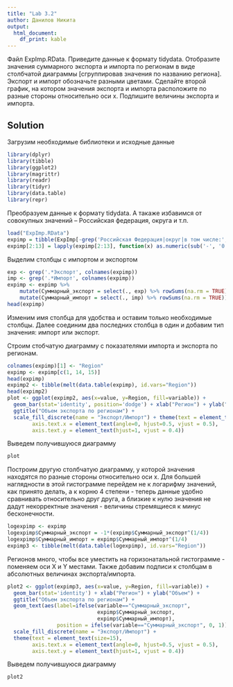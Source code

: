 ```yaml
---
title: "Lab 3.2"
author: Данилов Никита
output: 
  html_document:
    df_print: kable
---
```


Файл ExpImp.RData. Приведите данные к формату tidydata. Отобразите значения суммарного экспорта и импорта по регионам в виде столбчатой диаграммы [сгруппировав значения по названию региона]. Экспорт и импорт обозначьте разными цветами. Сделайте второй график, на котором значения экспорта и импорта расположите по разные стороны относительно оси x. Подпишите величины экспорта и импорта. 

## Solution

Загрузим необходимые библиотеки и исходные данные
```r
library(dplyr)
library(tibble)
library(ggplot2)
library(magrittr)
library(readr)
library(tidyr)
library(data.table)
library(repr)

```

Преобразуем данные к формату tidydata. А такаже избавимся от совокупных значений -- Российская федерация, округа и т.п.
```r
load("ExpImp.RData")
expimp = tibble(ExpImp[-grep('Российская Федерация|округ|в том числе:', ExpImp$Регион),])
expimp[2:13] = lapply(expimp[2:13], function(x) as.numeric(sub('-', '0.', x)))
```


Выделим столбцы с импортом и экспортом
```r
exp <- grep('.*Экспорт', colnames(expimp))
imp <- grep('.*Импорт', colnames(expimp))
expimp <- expimp %>%
    mutate(Суммарный_экспорт = select(., exp) %>% rowSums(na.rm = TRUE)) %>%
    mutate(Суммарный_импорт = select(., imp) %>% rowSums(na.rm = TRUE))
head(expimp)
```


Изменим имя столбца для удобства и оставим только необходимые столбцы. Далее соединим два последних столбца в один и добавим тип значения: импорт или экспорт.

Строим стобчатую диаграмму с показателями импорта и экспорта по регионам.

```r
colnames(expimp)[1] <- "Region"
expimp <- expimp[c(1, 14, 15)]
head(expimp)
expimp2 <- tibble(melt(data.table(expimp), id.vars="Region"))
head(expimp2)
plot <- ggplot(expimp2, aes(x=value, y=Region, fill=variable)) +
  geom_bar(stat='identity', position='dodge') + xlab("Регион") + ylab("Объем") +
  ggtitle("Объем экспорта по регионам") + 
  scale_fill_discrete(name = "Экспорт/Импорт") + theme(text = element_text(size=16),
        axis.text.x = element_text(angle=0, hjust=0.5, vjust = 0.5),
        axis.text.y = element_text(hjust=1, vjust = 0.4)) 
```

Выведем получившуюся диаграмму

```r
plot
```

Построим другую столбчатую диаграмму, у которой значения находятся по разные стороны относительно оси x. 
Для большей наглядности в этой гистограмме перейдем не к логарифму значений, как принято делать, а к корню 4 степени - теперь данные удобно сравнивать относительно друг друга, а близкие к нулю значения не дадут некорректные значения - величины стремящиеся к минус бесконечности.

```r
logexpimp <- expimp
logexpimp$Суммарный_экспорт = -1*(expimp$Суммарный_экспорт^(1/4))
logexpimp$Суммарный_импорт = expimp$Суммарный_импорт^(1/4)
expimp3 <- tibble(melt(data.table(logexpimp), id.vars="Region"))
```

Регионов много, чтобы все уместить на горизонатальной гистограмме - поменяем оси X и Y местами. Также добавим подписи к столбцам в абсолютных величинах экспорта/импорта.
```r
plot2 <- ggplot(expimp3, aes(x=value, y=Region, fill=variable)) +
  geom_bar(stat='identity') + xlab("Регион") + ylab("Объем") +
  ggtitle("Объем экспорта по регионам") + 
  geom_text(aes(label=ifelse(variable=="Суммарный_экспорт", 
                             expimp$Суммарный_экспорт, 
                             expimp$Суммарный_импорт), 
                position = ifelse(variable=="Суммарный_экспорт", 0, 1))) +
  scale_fill_discrete(name = "Экспорт/Импорт") + 
  theme(text = element_text(size=15),
        axis.text.x = element_text(angle=0, hjust=0.5, vjust = 0.5),
        axis.text.y = element_text(hjust=1, vjust = 0.4))
```

Выведем получившуюся диаграмму

```r
plot2
```

